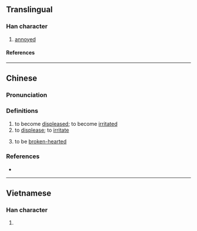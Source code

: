 {{also|怄}}
{{character info}}
==Translingual==

===Han character===
{{Han char|rn=61|rad=心|as=11|sn=14|four=91016|canj=PSRR|ids=⿰忄區}}

# [[annoyed]]

====References====
{{Han ref|kx=0399.280|dkj=11126|dj=0739.150|hdz=42345.040|uh=616A}}

----

==Chinese==
{{zh-forms|s=怄|alt=㥑-Sichuanese,嘔-Sichuanese}}

===Pronunciation===
{{zh-pron
|m=òu
|m-s=ngou4
|c=au3,au1
|cat=verb
}}

===Definitions===
{{zh-hanzi}}

# to become [[displeased]]; to become [[irritated]]
# to [[displease]]; to [[irritate]]
# {{lb|zh|Sichuanese}} to be [[broken-hearted]]

===References===
* {{R:yue:mfccd}}

----

==Vietnamese==

===Han character===
{{vi-readings|rs=心11|reading=âu}}

# {{rfdef|vi|sort=心11}}